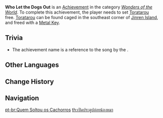 {{Achievement Infobox
|title        = 
|id           = 81108
|order id     = 1105
|category     = Wonders of the World
|description  = Set [[Toratarou]] free.
|requirements = [[Toratarou]] can be found caged in the southeast corner of [[Jinren Island]], and freed with a [[Metal Key]].
|primogems    = 5
|tracking     = 
|hidden       = 1
|topic        = 
|type         = Exploration
}}
'''Who Let the Dogs Out''' is an [[Achievement]] in the category ''[[Wonders of the World]]''. To complete this achievement, the player needs to set [[Toratarou]] free. [[Toratarou]] can be found caged in the southeast corner of [[Jinren Island]], and freed with a [[Metal Key]].

==Trivia==
* The achievement name is a reference to the song {{w|Who Let the Dogs Out}} by the {{w|Baha Men}}.
<!--
==Video Guides==
{{EVT
|video1   = 
|caption1 = 
}}
-->
==Other Languages==
{{Other Languages
|en      = Who Let the Dogs Out
|zhs     = 开门放狗
|zhs_rm  = Kāimén Fàng Gǒu
|zht     = 開門放狗
|zht_rm  = Kāimén Fàng Gǒu
|zh_tl   = Open the Door, Set Free the Dog
|ja      = 犬のお散歩
|ja_rm   = Inu no O-sanpo
|ja_tl   = Dog Walk
|ko      = 개 풀기
|ko_rm   = Gae Pulgi
|ko_tl   = Free the Dog
|es      = Liberen a Toratarou
|es_tl   = Free Toratarou
|fr      = C'est l'heure de la promenade ?
|fr_tl   = Is it time for a walk?
|ru      = Вольный пёс
|ru_tl   = Free Dog
|th      = เปิดประตูปล่อยน้องหมา
|th_rm   = 
|th_tl   = 
|vi      = Mở Cửa Thả Chó
|vi_tl   = Open the Door (and) Release the Dogs
|de      = Befreie den Hund
|de_tl   = Free the Dog
|id      = Bebaskan Anjingnya
|id_tl   = Free the Dog
|pt      = Quem Soltou os Cachorros
|pt_tl   = 
|tr      = Köpekleri Kim Saldı
|tr_tl   = 
|it      = Chi ha fatto uscire i cani?
|it_tl   = 
}}

==Change History==
{{Change History|2.0}}
<!--
==References==
{{Reflist}}
-->
==Navigation==
{{Achievement Navbox|Wonders of the World|Exploration}}

[[pt-br:Quem Soltou os Cachorros]]
[[th:เปิดประตูปล่อยน้องหมา]]